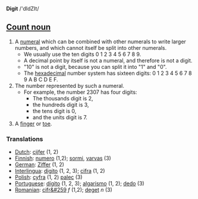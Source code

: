 '''Digit''' /'dIdZIt/

==[[Count noun]]==

# A [[numeral]] which can be combined with other numerals to write larger numbers, and which cannot itself be split into other numerals.
#* We usually use the ten digits 0 1 2 3 4 5 6 7 8 9.
#* A decimal point by itself is not a numeral, and therefore is not a digit.
#* "10" is not a digit, because you can split it into "1" and "0".
#* The [[hexadecimal]] number system has sixteen digits: 0 1 2 3 4 5 6 7 8 9 A B C D E F. 
# The number represented by such a numeral.
#* For example, the number 2307 has four digits:
#** The thousands digit is 2,
#** the hundreds digit is 3,
#** the tens digit is 0,
#** and the units digit is 7.
# A [[finger]] or [[toe]].

===Translations===
*[[Dutch]]: [[cijfer]] (1, 2)
*[[Finnish]]: [[numero]] (1,2); [[sormi]], [[varvas]] (3)
*[[German]]: [[Ziffer]] (1, 2)
*[[Interlingua]]: [[digito]] (1, 2, 3); [[cifra]] (1, 2)
*[[Polish]]: [[cyfra]] (1, 2) [[palec]] (3)
*[[Portuguese]]: [[dígito]] (1, 2, 3); [[algarismo]] (1, 2); [[dedo]] (3)
*[[Romanian]]: [[cifr&#259]] ''f'' (1,2); [[deget]] ''n'' (3)